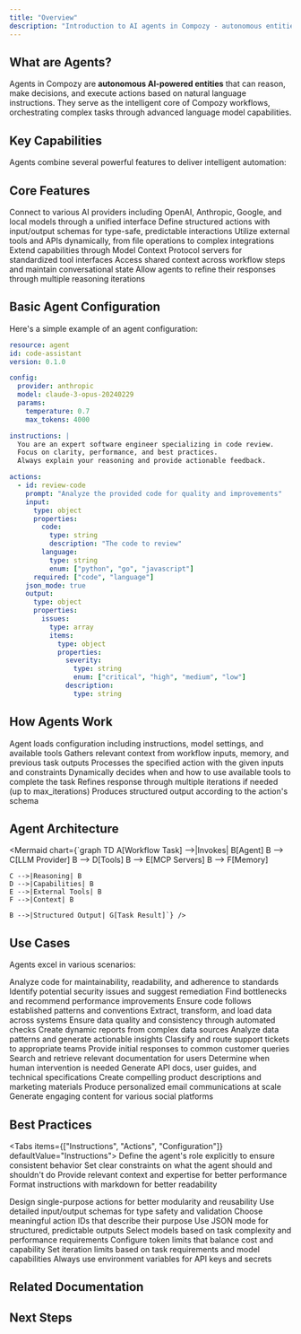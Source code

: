 ```yaml
---
title: "Overview"
description: "Introduction to AI agents in Compozy - autonomous entities that reason, decide, and execute actions"
---
```


## What are Agents?

Agents in Compozy are **autonomous AI-powered entities** that can reason, make decisions, and execute actions based on natural language instructions. They serve as the intelligent core of Compozy workflows, orchestrating complex tasks through advanced language model capabilities.

## Key Capabilities

Agents combine several powerful features to deliver intelligent automation:

<FeatureCardList cols={2}>
  <FeatureCard
    title="Natural Language Understanding"
    description="Process and understand complex instructions in plain English, enabling intuitive task definitions"
    icon="Brain"
  />
  <FeatureCard
    title="Dynamic Decision Making"
    description="Make contextual decisions based on goals, constraints, and real-time information"
    icon="Route"
  />
  <FeatureCard
    title="Tool Utilization"
    description="Access and use external tools dynamically to extend capabilities beyond text generation"
    icon="Wrench"
  />
  <FeatureCard
    title="Iterative Problem Solving"
    description="Self-correct and refine responses over multiple iterations for improved accuracy"
    icon="RefreshCw"
  />
</FeatureCardList>

## Core Features

<List>
  <ListItem title="LLM Integration">
    Connect to various AI providers including OpenAI, Anthropic, Google, and local models through a unified interface
  </ListItem>
  <ListItem title="Action System">
    Define structured actions with input/output schemas for type-safe, predictable interactions
  </ListItem>
  <ListItem title="Tool Access">
    Utilize external tools and APIs dynamically, from file operations to complex integrations
  </ListItem>
  <ListItem title="MCP Support">
    Extend capabilities through Model Context Protocol servers for standardized tool interfaces
  </ListItem>
  <ListItem title="Memory Management">
    Access shared context across workflow steps and maintain conversational state
  </ListItem>
  <ListItem title="Iterative Execution">
    Allow agents to refine their responses through multiple reasoning iterations
  </ListItem>
</List>

## Basic Agent Configuration

Here's a simple example of an agent configuration:

```yaml
resource: agent
id: code-assistant
version: 0.1.0

config:
  provider: anthropic
  model: claude-3-opus-20240229
  params:
    temperature: 0.7
    max_tokens: 4000

instructions: |
  You are an expert software engineer specializing in code review.
  Focus on clarity, performance, and best practices.
  Always explain your reasoning and provide actionable feedback.

actions:
  - id: review-code
    prompt: "Analyze the provided code for quality and improvements"
    input:
      type: object
      properties:
        code:
          type: string
          description: "The code to review"
        language:
          type: string
          enum: ["python", "go", "javascript"]
      required: ["code", "language"]
    json_mode: true
    output:
      type: object
      properties:
        issues:
          type: array
          items:
            type: object
            properties:
              severity:
                type: string
                enum: ["critical", "high", "medium", "low"]
              description:
                type: string
```

## How Agents Work

<Steps className="mt-14">
  <Step title="Initialization">
    Agent loads configuration including instructions, model settings, and available tools
  </Step>
  <Step title="Context Building">
    Gathers relevant context from workflow inputs, memory, and previous task outputs
  </Step>
  <Step title="Action Execution">
    Processes the specified action with the given inputs and constraints
  </Step>
  <Step title="Tool Usage">
    Dynamically decides when and how to use available tools to complete the task
  </Step>
  <Step title="Iteration">
    Refines response through multiple iterations if needed (up to max_iterations)
  </Step>
  <Step title="Output Generation">
    Produces structured output according to the action's schema
  </Step>
</Steps>

## Agent Architecture

<Mermaid chart={`graph TD
    A[Workflow Task] -->|Invokes| B[Agent]
    B --> C[LLM Provider]
    B --> D[Tools]
    B --> E[MCP Servers]
    B --> F[Memory]

    C -->|Reasoning| B
    D -->|Capabilities| B
    E -->|External Tools| B
    F -->|Context| B

    B -->|Structured Output| G[Task Result]`} />

## Use Cases

Agents excel in various scenarios:

<AccordionGroup>
  <Accordion title="Code Analysis & Review">
    <List>
      <ListItem title="Automated code quality assessment">
        Analyze code for maintainability, readability, and adherence to standards
      </ListItem>
      <ListItem title="Security vulnerability detection">
        Identify potential security issues and suggest remediation
      </ListItem>
      <ListItem title="Performance optimization suggestions">
        Find bottlenecks and recommend performance improvements
      </ListItem>
      <ListItem title="Best practice enforcement">
        Ensure code follows established patterns and conventions
      </ListItem>
    </List>
  </Accordion>

  <Accordion title="Data Processing">
    <List>
      <ListItem title="ETL pipeline orchestration">
        Extract, transform, and load data across systems
      </ListItem>
      <ListItem title="Data validation and cleansing">
        Ensure data quality and consistency through automated checks
      </ListItem>
      <ListItem title="Report generation">
        Create dynamic reports from complex data sources
      </ListItem>
      <ListItem title="Insight extraction">
        Analyze data patterns and generate actionable insights
      </ListItem>
    </List>
  </Accordion>

  <Accordion title="Customer Support">
    <List>
      <ListItem title="Intelligent ticket routing">
        Classify and route support tickets to appropriate teams
      </ListItem>
      <ListItem title="Automated response generation">
        Provide initial responses to common customer queries
      </ListItem>
      <ListItem title="Knowledge base queries">
        Search and retrieve relevant documentation for users
      </ListItem>
      <ListItem title="Escalation decisions">
        Determine when human intervention is needed
      </ListItem>
    </List>
  </Accordion>

  <Accordion title="Content Generation">
    <List>
      <ListItem title="Technical documentation">
        Generate API docs, user guides, and technical specifications
      </ListItem>
      <ListItem title="Marketing copy">
        Create compelling product descriptions and marketing materials
      </ListItem>
      <ListItem title="Email templates">
        Produce personalized email communications at scale
      </ListItem>
      <ListItem title="Social media posts">
        Generate engaging content for various social platforms
      </ListItem>
    </List>
  </Accordion>
</AccordionGroup>

## Best Practices

<Tabs items={["Instructions", "Actions", "Configuration"]} defaultValue="Instructions">
  <Tab value="Instructions">
    <List>
      <ListItem title="Be clear and specific">
        Define the agent's role explicitly to ensure consistent behavior
      </ListItem>
      <ListItem title="Define boundaries">
        Set clear constraints on what the agent should and shouldn't do
      </ListItem>
      <ListItem title="Include domain knowledge">
        Provide relevant context and expertise for better performance
      </ListItem>
      <ListItem title="Use markdown structure">
        Format instructions with markdown for better readability
      </ListItem>
    </List>
  </Tab>

  <Tab value="Actions">
    <List>
      <ListItem title="Create focused actions">
        Design single-purpose actions for better modularity and reusability
      </ListItem>
      <ListItem title="Define clear schemas">
        Use detailed input/output schemas for type safety and validation
      </ListItem>
      <ListItem title="Use descriptive IDs">
        Choose meaningful action IDs that describe their purpose
      </ListItem>
      <ListItem title="Enable JSON mode">
        Use JSON mode for structured, predictable outputs
      </ListItem>
    </List>
  </Tab>

  <Tab value="Configuration">
    <List>
      <ListItem title="Choose appropriate models">
        Select models based on task complexity and performance requirements
      </ListItem>
      <ListItem title="Set reasonable limits">
        Configure token limits that balance cost and capability
      </ListItem>
      <ListItem title="Configure iterations">
        Set iteration limits based on task requirements and model capabilities
      </ListItem>
      <ListItem title="Secure sensitive data">
        Always use environment variables for API keys and secrets
      </ListItem>
    </List>
  </Tab>
</Tabs>

## Related Documentation

<ReferenceCardList>
  <ReferenceCard
    title="Core Concepts: Agents"
    description="Understanding agents in the workflow context and their role in orchestration"
    href="/docs/core/getting-started/core-concepts#3-agents"
    icon="BookOpen"
  />
  <ReferenceCard
    title="Task Integration"
    description="Learn how agents seamlessly work with tasks to execute workflows"
    href="/docs/core/tasks/basic-tasks"
    icon="GitBranch"
  />
  <ReferenceCard
    title="YAML Templates"
    description="Configure agents dynamically using template expressions and variables"
    href="/docs/core/yaml-templates/overview"
    icon="FileCode"
  />
  <ReferenceCard
    title="LLM Provider Setup"
    description="Configure and connect various AI providers for your agents"
    href="/docs/core/configuration/providers"
    icon="Settings"
  />
  <ReferenceCard
    title="Memory Systems"
    description="Implement persistent memory and context for stateful agents"
    href="/docs/core/memory/memory-concepts"
    icon="Database"
  />
  <ReferenceCard
    title="Memory Operations"
    description="Work with memory operations for storing and retrieving agent context"
    href="/docs/core/memory/operations"
    icon="HardDrive"
  />
  <ReferenceCard
    title="Tools Overview"
    description="Extend agent capabilities with custom tools and integrations"
    href="/docs/core/tools/tools-overview"
    icon="Wrench"
  />
  <ReferenceCard
    title="MCP Integration"
    description="Connect external tools using the Model Context Protocol"
    href="/docs/core/mcp/mcp-overview"
    icon="Link2"
  />
  <ReferenceCard
    title="Template Variables"
    description="Access and use context variables in agent configurations"
    href="/docs/core/yaml-templates/context-variables"
    icon="Variable"
  />
</ReferenceCardList>

## Next Steps

<ReferenceCardList>
  <ReferenceCard
    title="LLM Integration"
    description="Connect to OpenAI, Anthropic, Groq, and more"
    href="/docs/core/agents/llm-integration"
    icon="Cpu"
  />
  <ReferenceCard
    title="Instructions & Actions"
    description="Define agent behavior and structured actions"
    href="/docs/core/agents/instructions-actions"
    icon="ListCheck"
  />
  <ReferenceCard
    title="Tools"
    description="Extend capabilities with external tools and MCP"
    href="/docs/core/agents/tools"
    icon="Wrench"
  />
  <ReferenceCard
    title="Memory"
    description="Implement stateful conversations and context"
    href="/docs/core/agents/memory"
    icon="Brain"
  />
</ReferenceCardList>
